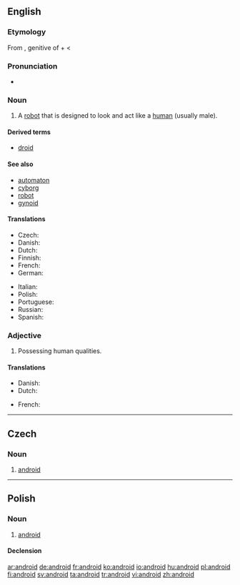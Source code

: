 {{also|Android}}
==English==
{{wikipedia}}

===Etymology===
From {{etyl|grc}} {{term|sc=polytonic|ἀνδρός|tr=andros}}, genitive of {{term|ἀνήρ|sc=polytonic|tr=anēr||man}} + {{term|-eides||of the species; alike}} < {{term|eidos||species}}

===Pronunciation===
* {{audio|en-us-android.ogg|Audio (US)}}

===Noun===
{{en-noun}}

# A [[robot]] that is designed to look and act like a [[human]] (usually male).

====Derived terms====
* [[droid]]

====See also====
* [[automaton]]
* [[cyborg]]
* [[robot]]
* [[gynoid]]

====Translations====
{{trans-top|robot with human form}}
* Czech: {{t-|cs|android|m}}
* Danish: {{t+|da|androide|c}}
* Dutch: {{t-|nl|androïde|m}}
* Finnish: {{t+|fi|androidi}}
* French: {{t+|fr|androïde|m}}
* German: {{t+|de|Android|m}}
{{trans-mid}}
* Italian: {{t-|it|androide|m}}
* Polish: {{t+|pl|android|m}}
* Portuguese: {{t+|pt|andróide|m}}
* Russian: {{t|ru|андроид|m|sc=Cyrl|tr=andróid}}
* Spanish: {{t-|es|androide|m}}
{{trans-bottom}}

===Adjective===
{{en-adj}}

# Possessing human qualities.

====Translations====
{{trans-top|possessing human qualities}}
* Danish: {{t-|da|android}}
* Dutch: {{t-|nl|androïde|m}}
{{trans-mid}}
* French: {{t+|fr|androïde|m}}
{{trans-bottom}}

----

==Czech==

===Noun===
{{cs-noun|g=m}}

# [[#English|android]]

----

==Polish==

===Noun===
{{infl|pl|noun|g=m}}

# [[#English|android]]

====Declension====
{{pl-decl-noun
|android|androidy
|androida|androidów
|androidowi|androidom
|androida|androidy
|androidem|androidami
|androidzie|androidach
|androidzie|androidy
}}

[[ar:android]]
[[de:android]]
[[fr:android]]
[[ko:android]]
[[io:android]]
[[hu:android]]
[[pl:android]]
[[fi:android]]
[[sv:android]]
[[ta:android]]
[[tr:android]]
[[vi:android]]
[[zh:android]]